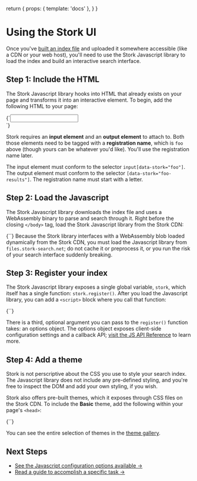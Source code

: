  return {
    props: { template: 'docs' },
  }
}

# Using the Stork UI

Once you've [built an index file](/docs/build) and uploaded it somewhere accessible (like a CDN or your web host), you'll need to use the Stork Javascript library to load the index and build an interactive search interface.

## Step 1: Include the HTML

The Stork Javascript library hooks into HTML that already exists on your page and transforms it into an interactive element. To begin, add the following HTML to your page:

<Codeblock lang="html">
  {`<input data-stork="foo" />
<div data-stork="foo-results"></div>`}
</Codeblock>

Stork requires an **input element** and an **output element** to attach to. Both those elements need to be tagged with a **registration name**, which is `foo` above (though yours can be whatever you'd like). You'll use the registration name later.

<DocsNote>
  The input element must conform to the selector <code>input[data-stork="foo"]</code>.<br />
  The output element must conform to the selector <code>[data-stork="foo-results"]</code>.
  The registration name must start with a letter.
</DocsNote>

## Step 2: Load the Javascript

The Stork Javascript library downloads the index file and uses a WebAssembly binary to parse and search through it. Right before the closing `</body>` tag, load the Stork Javascript library from the Stork CDN:

<Codeblock lang="html">
  {`<script src="https://files.stork-search.net/stork.js"></script>`}
</Codeblock>

<DocsNote>
  Because the Stork library interfaces with a WebAssembly blob loaded dynamically from the Stork CDN, you must load the Javascript library from <code>files.stork-search.net</code>; do not cache it or preprocess it, or you run the risk of your search interface suddenly breaking.
</DocsNote>

## Step 3: Register your index

The Stork Javascript library exposes a single global variable, `stork`, which itself has a single function: `stork.register()`. After you load the Javascript library, you can add a `<script>` block where you call that function:

<Codeblock lang="html">
  {`<script>
    stork.register("foo", "https://your-url.com/index-file");
</script>`}
</Codeblock>

There is a third, optional argument you can pass to the `register()` function takes: an options object. The options object exposes client-side configuration settings and a callback API; [visit the JS API Reference](/docs/js-ref) to learn more.

## Step 4: Add a theme

Stork is not perscriptive about the CSS you use to style your search index. The Javascript library does not include any pre-defined styling, and you're free to inspect the DOM and add your own styling, if you wish.

Stork also offers pre-built themes, which it exposes through CSS files on the Stork CDN. To include the **Basic** theme, add the following within your page's `<head>`:

<Codeblock lang="html">
  {`<link rel="stylesheet" href="https://files.stork-search.net/basic.css" />`}
</Codeblock>

You can see the entire selection of themes in the [theme gallery](/themes).

## Next Steps

- [See the Javascript configuration options available →](/docs/js-ref)
- [Read a guide to accomplish a specific task →](/docs)
